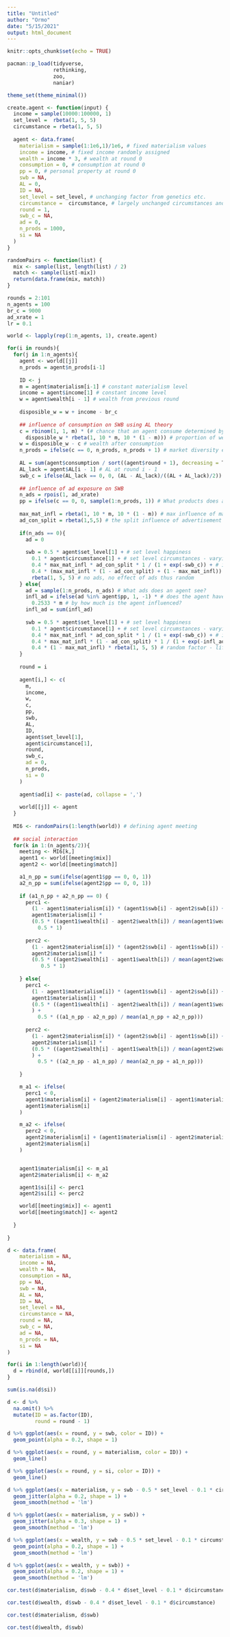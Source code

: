 ```yaml
---
title: "Untitled"
author: "Ormo"
date: "5/15/2021"
output: html_document
---
```


```r
knitr::opts_chunk$set(echo = TRUE)

pacman::p_load(tidyverse, 
               rethinking,
               zoo,
               naniar)

theme_set(theme_minimal())

```

```r
create.agent <- function(input) {
  income = sample(10000:100000, 1)
  set_level =  rbeta(1, 5, 5)
  circumstance = rbeta(1, 5, 5)
  
  agent <- data.frame(
    materialism = sample(1:1e6,1)/1e6, # fixed materialism values
    income = income, # fixed income randomly assigned
    wealth = income * 3, # wealth at round 0
    consumption = 0, # consumption at round 0
    pp = 0, # personal property at round 0
    swb = NA,
    AL = 0,
    ID = NA,
    set_level = set_level, # unchanging factor from genetics etc.
    circumstance =  circumstance, # largely unchanged circumstances and demographic factor
    round = 1,
    swb_c = NA,
    ad = 0,
    n_prods = 1000,
    si = NA
  )
}

randomPairs <- function(list) {
  mix <- sample(list, length(list) / 2)
  match <- sample(list[-mix])
  return(data.frame(mix, match))
}

```


```r
rounds = 2:101
n_agents = 100
br_c = 9000
ad_xrate = 1
lr = 0.1

world <- lapply(rep(1:n_agents, 1), create.agent)

for(i in rounds){
  for(j in 1:n_agents){
    agent <- world[[j]]
    n_prods = agent$n_prods[i-1]
  
    ID <- j
    m = agent$materialism[i-1] # constant materialism level
    income = agent$income[1] # constant income level
    w = agent$wealth[i - 1] # wealth from previous round
    
    disposible_w = w + income - br_c
    
    ## influence of consumption on SWB using AL theory
    c = rbinom(1, 1, m) * (# chance that an agent consume determined by materialism
      disposible_w * rbeta(1, 10 * m, 10 * (1 - m))) # proportion of wealth spent determined by materialism
    w = disposible_w - c # wealth after consumption
    n_prods = ifelse(c == 0, n_prods, n_prods + 1) # market diversity expanding as a response to products being consumed
    
    AL = sum(agent$consumption / sort((agent$round + 1), decreasing = T)) + c # AL at round i
    AL_lack = agent$AL[i - 1] # AL at round i - 1
    swb_c = ifelse(AL_lack == 0, 0, (AL - AL_lack)/((AL + AL_lack)/2)) # Relative AL
    
    ## influence of ad exposure on SWB
    n_ads = rpois(1, ad_xrate)
    pp = ifelse(c == 0, 0, sample(1:n_prods, 1)) # What products does an agent have
    
    max_mat_infl = rbeta(1, 10 * m, 10 * (1 - m)) # max influence of materialistic concepts on SWB
    ad_con_split = rbeta(1,5,5) # the split influence of advertisement and consumption
    
    if(n_ads == 0){
      ad = 0
      
      swb = 0.5 * agent$set_level[1] + # set level happiness
        0.1 * agent$circumstance[1] + # set level circumstances - varying?
        0.4 * max_mat_infl * ad_con_split * 1 / (1 + exp(-swb_c)) + # influence of consumption on SWB
        0.4 * (max_mat_infl * (1 - ad_con_split) + (1 - max_mat_infl)) * 
        rbeta(1, 5, 5) # no ads, no effect of ads thus random
    } else{
      ad = sample(1:n_prods, n_ads) # What ads does an agent see?
      infl_ad = ifelse(ad %in% agent$pp, 1, -1) * # does the agent have the object advertised for or not?
        0.2533 * m # by how much is the agent influenced? 
      infl_ad = sum(infl_ad)
      
      swb = 0.5 * agent$set_level[1] + # set level happiness
        0.1 * agent$circumstance[1] + # set level circumstances - varying?
        0.4 * max_mat_infl * ad_con_split * 1 / (1 + exp(-swb_c)) + # influence of consumption on SWB
        0.4 * max_mat_infl * (1 - ad_con_split) * 1 / (1 + exp(-infl_ad)) + # factor from advertisement
        0.4 * (1 - max_mat_infl) * rbeta(1, 5, 5) # random factor - life's influence on SWB
    }
    
    round = i
    
    agent[i,] <- c(
      m,
      income,
      w,
      c,
      pp,
      swb,
      AL,
      ID,
      agent$set_level[1],
      agent$circumstance[1],
      round,
      swb_c,
      ad = 0,
      n_prods,
      si = 0
    )
    
    agent$ad[i] <- paste(ad, collapse = ',')
    
    world[[j]] <- agent
  }
  
  MI6 <- randomPairs(1:length(world)) # defining agent meeting
  
  ## social interaction
  for(k in 1:(n_agents/2)){
    meeting <- MI6[k,]
    agent1 <- world[[meeting$mix]]
    agent2 <- world[[meeting$match]]

    a1_n_pp = sum(ifelse(agent1$pp == 0, 0, 1))
    a2_n_pp = sum(ifelse(agent2$pp == 0, 0, 1))
    
    if (a1_n_pp + a2_n_pp == 0) {
      perc1 <-
        (1 - agent1$materialism[i]) * (agent1$swb[i] - agent2$swb[i]) +
        agent1$materialism[i] *
        (0.5 * ((agent1$wealth[i] - agent2$wealth[i]) / mean(agent1$wealth[i] + agent2$wealth[i])) +
          0.5 * 1)
      
      perc2 <-
        (1 - agent2$materialism[i]) * (agent2$swb[i] - agent1$swb[i]) +
        agent2$materialism[i] *
        (0.5 * ((agent2$wealth[i] - agent1$wealth[i]) / mean(agent2$wealth[i] + agent1$wealth[i])) + 
           0.5 * 1)
    
    } else{
      perc1 <-
        (1 - agent1$materialism[i]) * (agent1$swb[i] - agent2$swb[i]) +
        agent1$materialism[i] *
        (0.5 * ((agent1$wealth[i] - agent2$wealth[i]) / mean(agent1$wealth[i] + agent2$wealth[i])
        ) +
          0.5 * ((a1_n_pp - a2_n_pp) / mean(a1_n_pp + a2_n_pp)))
      
      perc2 <-
        (1 - agent2$materialism[i]) * (agent2$swb[i] - agent1$swb[i]) +
        agent2$materialism[i] *
        (0.5 * ((agent2$wealth[i] - agent1$wealth[i]) / mean(agent2$wealth[i] + agent1$wealth[i])
        ) +
          0.5 * ((a2_n_pp - a1_n_pp) / mean(a2_n_pp + a1_n_pp)))
      
    }

    m_a1 <- ifelse(
      perc1 < 0,
      agent1$materialism[i] + (agent2$materialism[i] - agent1$materialism[i]) * lr,
      agent1$materialism[i]
    )

    m_a2 <- ifelse(
      perc2 < 0,
      agent2$materialism[i] + (agent1$materialism[i] - agent2$materialism[i]) * lr,
      agent2$materialism[i]
    )


    agent1$materialism[i] <- m_a1
    agent2$materialism[i] <- m_a2

    agent1$si[i] <- perc1
    agent2$si[i] <- perc2

    world[[meeting$mix]] <- agent1
    world[[meeting$match]] <- agent2
    
  }
  
}

```


```r
d <- data.frame(
    materialism = NA,
    income = NA, 
    wealth = NA, 
    consumption = NA, 
    pp = NA,
    swb = NA, 
    AL = NA,
    ID = NA,
    set_level = NA,
    circumstance = NA,
    round = NA,
    swb_c = NA,
    ad = NA,
    n_prods = NA,
    si = NA
)

for(i in 1:length(world)){
  d = rbind(d, world[[i]][rounds,])
}

sum(is.na(d$si))

d <- d %>% 
  na.omit() %>% 
  mutate(ID = as.factor(ID),
         round = round - 1)

```


```r
d %>% ggplot(aes(x = round, y = swb, color = ID)) +
  geom_point(alpha = 0.2, shape = 1) 

d %>% ggplot(aes(x = round, y = materialism, color = ID)) +
  geom_line()

d %>% ggplot(aes(x = round, y = si, color = ID)) +
  geom_line()

d %>% ggplot(aes(x = materialism, y = swb - 0.5 * set_level - 0.1 * circumstance)) +
  geom_jitter(alpha = 0.2, shape = 1) +
  geom_smooth(method = 'lm')

d %>% ggplot(aes(x = materialism, y = swb)) +
  geom_jitter(alpha = 0.3, shape = 1) +
  geom_smooth(method = 'lm')

d %>% ggplot(aes(x = wealth, y = swb - 0.5 * set_level - 0.1 * circumstance)) +
  geom_point(alpha = 0.2, shape = 1) +
  geom_smooth(method = 'lm')

d %>% ggplot(aes(x = wealth, y = swb)) +
  geom_point(alpha = 0.2, shape = 1) +
  geom_smooth(method = 'lm')

```

```r

cor.test(d$materialism, d$swb - 0.4 * d$set_level - 0.1 * d$circumstance)

cor.test(d$wealth, d$swb - 0.4 * d$set_level - 0.1 * d$circumstance)

cor.test(d$materialism, d$swb)

cor.test(d$wealth, d$swb)


```













